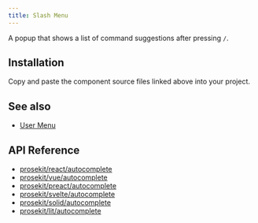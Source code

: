 ```yaml
---
title: Slash Menu
---
```



A popup that shows a list of command suggestions after pressing `/`.

<Demo story="slash-menu" />

## Installation

Copy and paste the component source files linked above into your project.

## See also

- [User Menu](/components/user-menu)

## API Reference

- [prosekit/react/autocomplete](/references/react/autocomplete)
- [prosekit/vue/autocomplete](/references/vue/autocomplete)
- [prosekit/preact/autocomplete](/references/preact/autocomplete)
- [prosekit/svelte/autocomplete](/references/svelte/autocomplete)
- [prosekit/solid/autocomplete](/references/solid/autocomplete)
- [prosekit/lit/autocomplete](/references/lit/autocomplete)
